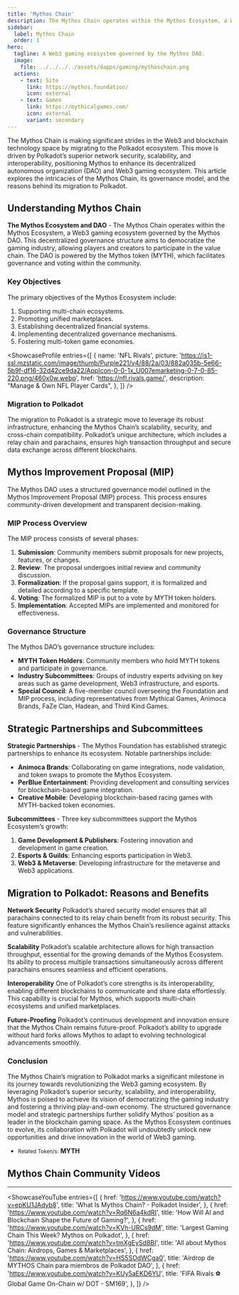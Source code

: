 ```yaml
---
title: 'Mythos Chain'
description: The Mythos Chain operates within the Mythos Ecosystem, a Web3 gaming ecosystem governed by the Mythos DAO.
sidebar:
  label: Mythos Chain
  order: 1
hero:
  tagline: A Web3 gaming ecosystem governed by the Mythos DAO.
  image: 
    file: ../../../../assets/dapps/gaming/mythoschain.png
  actions:
    - text: Site
      link: https://mythos.foundation/
      icon: external
    - text: Games
      link: https://mythicalgames.com/
      icon: external
      variant: secondary
---
```



The Mythos Chain is making significant strides in the Web3 and blockchain technology space by migrating to the Polkadot ecosystem. This move is driven by Polkadot’s superior network security, scalability, and interoperability, positioning Mythos to enhance its decentralized autonomous organization (DAO) and Web3 gaming ecosystem. This article explores the intricacies of the Mythos Chain, its governance model, and the reasons behind its migration to Polkadot.

## Understanding Mythos Chain
**The Mythos Ecosystem and DAO** - The Mythos Chain operates within the Mythos Ecosystem, a Web3 gaming ecosystem governed by the Mythos DAO. This decentralized governance structure aims to democratize the gaming industry, allowing players and creators to participate in the value chain. The DAO is powered by the Mythos token (MYTH), which facilitates governance and voting within the community.

### Key Objectives
The primary objectives of the Mythos Ecosystem include:
1. Supporting multi-chain ecosystems.
2. Promoting unified marketplaces.
3. Establishing decentralized financial systems.
4. Implementing decentralized governance mechanisms.
5. Fostering multi-token game economies.


<ShowcaseProfile
  entries={[
    {
      name: 'NFL Rivals',
      picture: 'https://is1-ssl.mzstatic.com/image/thumb/Purple221/v4/88/2a/03/882a035b-5e66-5b9f-df16-32d42ce9da22/AppIcon-0-0-1x_U007emarketing-0-7-0-85-220.png/460x0w.webp',
      href: 'https://nfl.rivals.game/',
      description:
        "Manage & Own NFL Player Cards",
    },
  ]}
/>

### Migration to Polkadot
The migration to Polkadot is a strategic move to leverage its robust infrastructure, enhancing the Mythos Chain’s scalability, security, and cross-chain compatibility. Polkadot’s unique architecture, which includes a relay chain and parachains, ensures high transaction throughput and secure data exchange across different blockchains.

## Mythos Improvement Proposal (MIP)
The Mythos DAO uses a structured governance model outlined in the Mythos Improvement Proposal (MIP) process. This process ensures community-driven development and transparent decision-making.

### MIP Process Overview
The MIP process consists of several phases:
1. **Submission**: Community members submit proposals for new projects, features, or changes.
2. **Review**: The proposal undergoes initial review and community discussion.
3. **Formalization**: If the proposal gains support, it is formalized and detailed according to a specific template.
4. **Voting**: The formalized MIP is put to a vote by MYTH token holders.
5. **Implementation**: Accepted MIPs are implemented and monitored for effectiveness.

### Governance Structure
The Mythos DAO’s governance structure includes:
- **MYTH Token Holders**: Community members who hold MYTH tokens and participate in governance.
- **Industry Subcommittees**: Groups of industry experts advising on key areas such as game development, Web3 infrastructure, and esports.
- **Special Council**: A five-member council overseeing the Foundation and MIP process, including representatives from Mythical Games, Animoca Brands, FaZe Clan, Hadean, and Third Kind Games.

## Strategic Partnerships and Subcommittees
**Strategic Partnerships** - The Mythos Foundation has established strategic partnerships to enhance its ecosystem. Notable partnerships include:
- **Animoca Brands**: Collaborating on game integrations, node validation, and token swaps to promote the Mythos Ecosystem.
- **PerBlue Entertainment**: Providing development and consulting services for blockchain-based game integration.
- **Creative Mobile**: Developing blockchain-based racing games with MYTH-backed token economies.

**Subcommittees** - Three key subcommittees support the Mythos Ecosystem’s growth:
1. **Game Development &amp; Publishers**: Fostering innovation and development in game creation.
2. **Esports &amp; Guilds**: Enhancing esports participation in Web3.
3. **Web3 &amp; Metaverse**: Developing infrastructure for the metaverse and Web3 applications.

## Migration to Polkadot: Reasons and Benefits

**Network Security**
Polkadot’s shared security model ensures that all parachains connected to its relay chain benefit from its robust security. This feature significantly enhances the Mythos Chain’s resilience against attacks and vulnerabilities.

**Scalability**
Polkadot’s scalable architecture allows for high transaction throughput, essential for the growing demands of the Mythos Ecosystem. Its ability to process multiple transactions simultaneously across different parachains ensures seamless and efficient operations.

**Interoperability**
One of Polkadot’s core strengths is its interoperability, enabling different blockchains to communicate and share data effortlessly. This capability is crucial for Mythos, which supports multi-chain ecosystems and unified marketplaces.

**Future-Proofing**
Polkadot’s continuous development and innovation ensure that the Mythos Chain remains future-proof. Polkadot’s ability to upgrade without hard forks allows Mythos to adapt to evolving technological advancements smoothly.

### Conclusion
The Mythos Chain’s migration to Polkadot marks a significant milestone in its journey towards revolutionizing the Web3 gaming ecosystem. By leveraging Polkadot’s superior security, scalability, and interoperability, Mythos is poised to achieve its vision of democratizing the gaming industry and fostering a thriving play-and-own economy. The structured governance model and strategic partnerships further solidify Mythos’ position as a leader in the blockchain gaming space. As the Mythos Ecosystem continues to evolve, its collaboration with Polkadot will undoubtedly unlock new opportunities and drive innovation in the world of Web3 gaming.

- <small>Related Token/s:</small> **MYTH**

## Mythos Chain Community Videos
------------
<ShowcaseYouTube
  entries={[
    {
      href: 'https://www.youtube.com/watch?v=epKU1JAdyb8',
      title: 'What Is Mythos Chain? - Polkadot Insider',
    },
        {
      href: 'https://www.youtube.com/watch?v=Rq6N6a4kdRI',
      title: 'How Will AI and Blockchain Shape the Future of Gaming?',
    },
            {
      href: 'https://www.youtube.com/watch?v=KVh-URCs9dM',
      title: 'Largest Gaming Chain This Week? Mythos on Polkadot',
    },
            {
      href: 'https://www.youtube.com/watch?v=tmXgEySd8BI',
      title: 'All about Mythos Chain: Airdrops, Games & Marketplaces',
    },
            {
      href: 'https://www.youtube.com/watch?v=HS5SOdWCga0',
      title: 'Airdrop de MYTHOS Chain para miembros de Polkadot DAO',
    },
            {
      href: 'https://www.youtube.com/watch?v=KUy5aEKD6YU',
      title: 'FIFA Rivals ⚽️ Global Game On-Chain w/ DOT - SM169',
    },
  ]} />